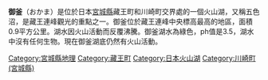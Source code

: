 '''御釜'''（おかま）是位於日本[[宮城縣|宮城縣]]藏王町和川崎町交界處的一個火山湖，又稱五色沼，是藏王連峰觀光的重點之一。御釜位於藏王連峰中央標高最高的地區，面積0.9平方公里。湖水因火山活動而反覆沸騰。御釜湖水為綠色，ph值是3.5，湖水中沒有任何生物。現在御釜湖底仍然有火山活動。

{{日本湖泊}}
[[Category:宮城縣地理|Category:宮城縣地理]]
[[Category:藏王町|Category:藏王町]]
[[Category:日本火山湖|Category:日本火山湖]]
[[Category:川崎町_(宮城縣)|Category:川崎町 (宮城縣)]]